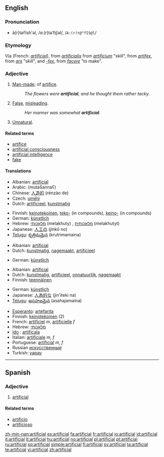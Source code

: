 {{wikipedia|dab=artificial}}
==English==

===Pronunciation===
* ä(r)təfĭsh'əl, /ɑː(r)təˈfɪʃəl/, /<tt>A:(r)t@"fIS@l</tt>/

===Etymology===
Via {{OF.}} (French: ''[[artificiel]]''), from {{L.}} ''[[artificialis]]'' from ''[[artificium]]'' "skill", from ''[[artifex]]'', from ''[[ars]]'' "skill", and ''[[-fex]]'', from ''[[facere]]'' "to make".

===Adjective===
{{en-adj}}

# [[Man-made]]; of [[artifice]].
#: ''The flowers were '''artificial''', and he thought them rather tacky.''
# [[False]], [[misleading]].
#: ''Her manner was somewhat '''artificial'''.''
# [[Unnatural]].

====Related terms====
* [[artifice]]
* [[artificial consciousness]]
* [[artificial intelligence]]
* [[fake]]

====Translations====
{{trans-top|man-made}}
* Albanian: [[artificial]]
* Arabic: {{Arab|[[مُتَصَنَّع]]}} (mutaSannaʕ)
* Chinese: [[人造的]] (rénzào de)
* Czech: [[umělý]] {{m}}
* Dutch: [[artificieel]], [[kunstmatig]]
{{trans-mid}}
* Finnish: [[keinotekoinen]], [[teko-]] (in compounds), [[keino-]] (in compounds)
* German: [[künstlich]]
* Hebrew: [[מלאכותי]] (melakhuty) {{m}}, [[מלאכותית]] (melakhutyt) {{f}}
* Japanese: [[人工の]] (jinkō no)
* [[Telugu]]: [[కృత్రిమమైన]] (krutrimamaina)
{{trans-bottom}}

{{trans-top|false, misleading}}
* Albanian: [[artificial]]
* Dutch: [[kunstmatig]], [[nagemaakt]], [[artificieel]]
{{trans-mid}}
* German: [[künstlich]]
{{trans-bottom}}

{{trans-top|unnatural}}
* Albanian: [[artificial]]
* Dutch: [[kunstmatig]], [[artificieel]], [[onnatuurlijk]], [[nagemaakt]]
* Finnish: [[teennäinen]]
{{trans-mid}}
* German: [[künstlich]]
* Japanese: [[人為的な]] (jin'iteki na)
* [[Telugu]]: [[అసహజమైన]] (asahajamaina)
{{trans-bottom}}

{{checktrans-top}}
* [[Esperanto]]: [[artefarita]]
* Finnish: [[keinotekoinen]] (2)
* French: [[artificiel]] ''m'', [[artificielle]] ''f''
* Hebrew: [[מלאכותי]]
* [[Ido]] : [[artificala]]
* Italian: [[artificiale]] ''m, f''
* Portuguese: [[artificial]] ''m, f''
* Russian [[искусственный]]
* Turkish: [[yapay]]
{{trans-bottom}}

----

==Spanish==

===Adjective===
{{es-adj|pl=artificiales}}

# [[#English|artificial]]

====Related terms====
*[[artificio]]
*[[artificioso]]

[[zh-min-nan:artificial]]
[[es:artificial]]
[[fa:artificial]]
[[fr:artificial]]
[[io:artificial]]
[[id:artificial]]
[[it:artificial]]
[[lt:artificial]]
[[hu:artificial]]
[[no:artificial]]
[[pl:artificial]]
[[pt:artificial]]
[[ru:artificial]]
[[sq:artificial]]
[[simple:artificial]]
[[fi:artificial]]
[[sv:artificial]]
[[ta:artificial]]
[[te:artificial]]
[[vi:artificial]]
[[zh:artificial]]